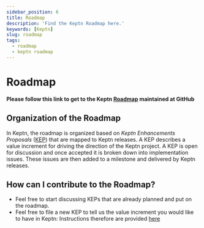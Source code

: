```yaml
---
sidebar_position: 6
title: Roadmap
description: 'Find the Keptn Roadmap here.'
keywords: [Keptn]
slug: roadmap
tags:
  - roadmap
  - keptn roadmap
---
```


# Roadmap

**Please follow this link to get to the Keptn [Roadmap](https://github.com/orgs/keptn/projects/1) maintained at GitHub**

## Organization of the Roadmap

In Keptn, the roadmap is organized based on _Keptn Enhancements Proposals_ ([KEP](https://github.com/keptn/enhancement-proposals#keptn-enhancement-proposals)) that are mapped to Keptn releases. A KEP describes a value increment for driving the direction of the Keptn project. A KEP is open for discussion and once accepted it is broken down into implementation issues. These issues are then added to a milestone and delivered by Keptn releases.

## How can I contribute to the Roadmap?

- Feel free to start discussing KEPs that are already planned and put on the roadmap.
- Feel free to file a new KEP to tell us the value increment you would like to have in Keptn: Instructions therefore are provided [here](https://github.com/keptn/enhancement-proposals#writing-a-new-proposal)
